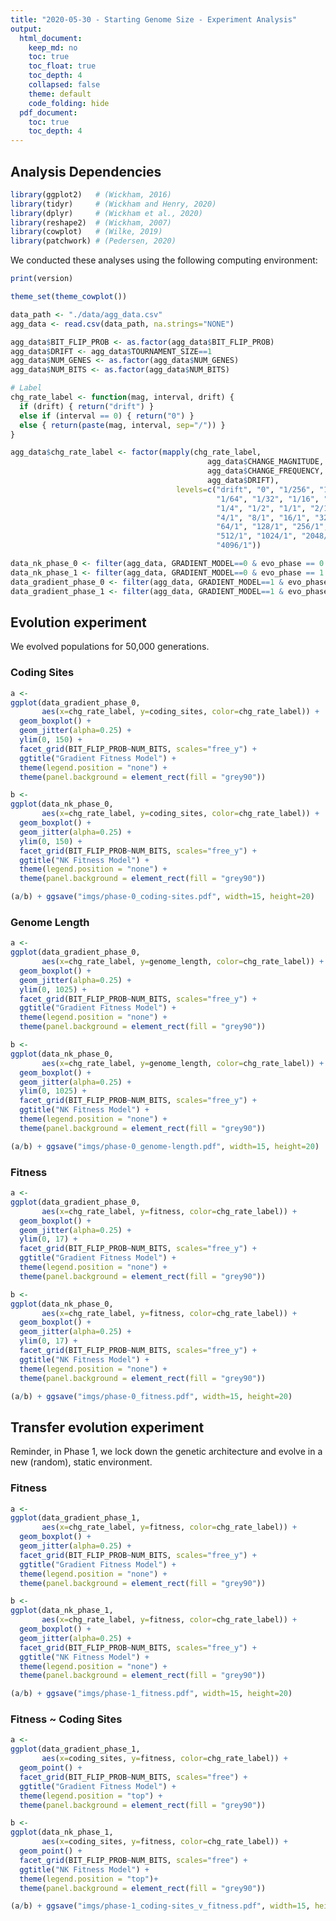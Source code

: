 ```yaml
---
title: "2020-05-30 - Starting Genome Size - Experiment Analysis"
output:
  html_document:
    keep_md: no
    toc: true
    toc_float: true
    toc_depth: 4
    collapsed: false
    theme: default
    code_folding: hide
  pdf_document:
    toc: true
    toc_depth: 4
---
```


## Analysis Dependencies

```r
library(ggplot2)   # (Wickham, 2016)
library(tidyr)     # (Wickham and Henry, 2020)
library(dplyr)     # (Wickham et al., 2020)
library(reshape2)  # (Wickham, 2007)
library(cowplot)   # (Wilke, 2019)
library(patchwork) # (Pedersen, 2020)
```

We conducted these analyses using the following computing environment:

```r
print(version)
```

```r
theme_set(theme_cowplot())

data_path <- "./data/agg_data.csv"
agg_data <- read.csv(data_path, na.strings="NONE")

agg_data$BIT_FLIP_PROB <- as.factor(agg_data$BIT_FLIP_PROB)
agg_data$DRIFT <- agg_data$TOURNAMENT_SIZE==1
agg_data$NUM_GENES <- as.factor(agg_data$NUM_GENES)
agg_data$NUM_BITS <- as.factor(agg_data$NUM_BITS)

# Label
chg_rate_label <- function(mag, interval, drift) {
  if (drift) { return("drift") }
  else if (interval == 0) { return("0") }
  else { return(paste(mag, interval, sep="/")) }
}

agg_data$chg_rate_label <- factor(mapply(chg_rate_label, 
                                            agg_data$CHANGE_MAGNITUDE,
                                            agg_data$CHANGE_FREQUENCY,
                                            agg_data$DRIFT),
                                     levels=c("drift", "0", "1/256", "1/128",
                                              "1/64", "1/32", "1/16", "1/8",
                                              "1/4", "1/2", "1/1", "2/1", 
                                              "4/1", "8/1", "16/1", "32/1",
                                              "64/1", "128/1", "256/1", 
                                              "512/1", "1024/1", "2048/1",
                                              "4096/1"))

data_nk_phase_0 <- filter(agg_data, GRADIENT_MODEL==0 & evo_phase == 0 & update==50000)
data_nk_phase_1 <- filter(agg_data, GRADIENT_MODEL==0 & evo_phase == 1 & update==60000)
data_gradient_phase_0 <- filter(agg_data, GRADIENT_MODEL==1 & evo_phase == 0 & update==50000)
data_gradient_phase_1 <- filter(agg_data, GRADIENT_MODEL==1 & evo_phase == 1 & update==60000)
```

## Evolution experiment

We evolved populations for 50,000 generations.

### Coding Sites

```r
a <-
ggplot(data_gradient_phase_0, 
       aes(x=chg_rate_label, y=coding_sites, color=chg_rate_label)) +
  geom_boxplot() +
  geom_jitter(alpha=0.25) +
  ylim(0, 150) +
  facet_grid(BIT_FLIP_PROB~NUM_BITS, scales="free_y") +
  ggtitle("Gradient Fitness Model") +
  theme(legend.position = "none") +
  theme(panel.background = element_rect(fill = "grey90"))

b <-
ggplot(data_nk_phase_0, 
       aes(x=chg_rate_label, y=coding_sites, color=chg_rate_label)) +
  geom_boxplot() +
  geom_jitter(alpha=0.25) +
  ylim(0, 150) +
  facet_grid(BIT_FLIP_PROB~NUM_BITS, scales="free_y") +
  ggtitle("NK Fitness Model") +
  theme(legend.position = "none") +
  theme(panel.background = element_rect(fill = "grey90"))

(a/b) + ggsave("imgs/phase-0_coding-sites.pdf", width=15, height=20)
```

### Genome Length

```r
a <-
ggplot(data_gradient_phase_0, 
       aes(x=chg_rate_label, y=genome_length, color=chg_rate_label)) +
  geom_boxplot() +
  geom_jitter(alpha=0.25) +
  ylim(0, 1025) +
  facet_grid(BIT_FLIP_PROB~NUM_BITS, scales="free_y") +
  ggtitle("Gradient Fitness Model") +
  theme(legend.position = "none") +
  theme(panel.background = element_rect(fill = "grey90"))

b <-
ggplot(data_nk_phase_0, 
       aes(x=chg_rate_label, y=genome_length, color=chg_rate_label)) +
  geom_boxplot() +
  geom_jitter(alpha=0.25) +
  ylim(0, 1025) +
  facet_grid(BIT_FLIP_PROB~NUM_BITS, scales="free_y") +
  ggtitle("NK Fitness Model") +
  theme(legend.position = "none") +
  theme(panel.background = element_rect(fill = "grey90"))

(a/b) + ggsave("imgs/phase-0_genome-length.pdf", width=15, height=20)
```

### Fitness

```r
a <-
ggplot(data_gradient_phase_0, 
       aes(x=chg_rate_label, y=fitness, color=chg_rate_label)) +
  geom_boxplot() +
  geom_jitter(alpha=0.25) +
  ylim(0, 17) +
  facet_grid(BIT_FLIP_PROB~NUM_BITS, scales="free_y") +
  ggtitle("Gradient Fitness Model") +
  theme(legend.position = "none") +
  theme(panel.background = element_rect(fill = "grey90"))

b <-
ggplot(data_nk_phase_0, 
       aes(x=chg_rate_label, y=fitness, color=chg_rate_label)) +
  geom_boxplot() +
  geom_jitter(alpha=0.25) +
  ylim(0, 17) +
  facet_grid(BIT_FLIP_PROB~NUM_BITS, scales="free_y") +
  ggtitle("NK Fitness Model") +
  theme(legend.position = "none") +
  theme(panel.background = element_rect(fill = "grey90"))

(a/b) + ggsave("imgs/phase-0_fitness.pdf", width=15, height=20)
```

## Transfer evolution experiment

Reminder, in Phase 1, we lock down the genetic architecture and evolve in a new (random), static environment.

### Fitness 

```r
a <-
ggplot(data_gradient_phase_1, 
       aes(x=chg_rate_label, y=fitness, color=chg_rate_label)) +
  geom_boxplot() +
  geom_jitter(alpha=0.25) +
  facet_grid(BIT_FLIP_PROB~NUM_BITS, scales="free_y") +
  ggtitle("Gradient Fitness Model") +
  theme(legend.position = "none") +
  theme(panel.background = element_rect(fill = "grey90"))

b <-
ggplot(data_nk_phase_1, 
       aes(x=chg_rate_label, y=fitness, color=chg_rate_label)) +
  geom_boxplot() +
  geom_jitter(alpha=0.25) +
  facet_grid(BIT_FLIP_PROB~NUM_BITS, scales="free_y") +
  ggtitle("NK Fitness Model") +
  theme(legend.position = "none") +
  theme(panel.background = element_rect(fill = "grey90"))

(a/b) + ggsave("imgs/phase-1_fitness.pdf", width=15, height=20)
```

### Fitness ~ Coding Sites

```r
a <-
ggplot(data_gradient_phase_1, 
       aes(x=coding_sites, y=fitness, color=chg_rate_label)) +
  geom_point() +
  facet_grid(BIT_FLIP_PROB~NUM_BITS, scales="free") +
  ggtitle("Gradient Fitness Model") +
  theme(legend.position = "top") +
  theme(panel.background = element_rect(fill = "grey90"))

b <-
ggplot(data_nk_phase_1, 
       aes(x=coding_sites, y=fitness, color=chg_rate_label)) +
  geom_point() +
  facet_grid(BIT_FLIP_PROB~NUM_BITS, scales="free") +
  ggtitle("NK Fitness Model") +
  theme(legend.position = "top")+
  theme(panel.background = element_rect(fill = "grey90"))

(a/b) + ggsave("imgs/phase-1_coding-sites_v_fitness.pdf", width=15, height=20)
```